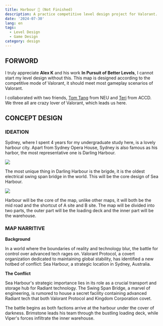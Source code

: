```yaml
---
title: Harbour 🚢 (Not Finished)
description: A practice competitive level design project for Valorant.
date: '2024-07-30'
lang: en
tags:
  - Level Design
  - Game Design
category: design
---
```



## FORWORD

I truly appreciate **Alex K** and his work **In Pursuit of Better Levels**, I cannot start my level design without this. This map is designed according to the competitive mode of Valorant, it should meet most gameplay scenarios of Valorant.

I collaborated with two friends, [Tom Tang](https://ttang.design/) from NEU and [Teri](https://www.google.com) from ACCD. We three all are crazy lover of Valorant, which leads us here.

## CONCEPT DESIGN

### IDEATION

Sydney, where I spent 4 years for my undergraduate study here, is a lovely harbour city. Apart from Sydney Opera House, Sydney is also famous as his harbor, the most representative one is Darling Harbour.

<Image
  src="/assets/images/blog/level-design/darlingharbour.png"
  width={800}
  height={527}
/>

The most unique thing in Darling Harbour is the brigde, it is the oldest electrical swing span bridge in the world. This will be the core design of Sea Harbour.

<Image
  src="/assets/images/blog/level-design/bridge.png"
  width={800}
  height={527}
/>

Harbour will be the core of the map, unlike other maps, it will both be the mid road and the shortcut of A site and B site. The map will be divided into two parts, the outer part will be the loading deck and the inner part will be the warehouse.

### MAP NARRITIVE

**Background**

In a world where the boundaries of reality and technology blur, the battle for control over advanced tech rages on. Valorant Protocol, a covert organization dedicated to maintaining global stability, has identified a new hotbed of conflict: Sea Harbour, a strategic location in Sydney, Australia.

**The Conflict**

Sea Harbour's strategic importance lies in its role as a crucial transport and storage hub for Radiant technology. The Swing Span Bridge, a marvel of engineering, is rumored to house a secret facility containing advanced Radiant tech that both Valorant Protocol and Kingdom Corporation covet.

The battle begins as both factions arrive at the harbour under the cover of darkness. Brimstone leads his team through the bustling loading deck, while Viper's forces infiltrate the inner warehouse.
